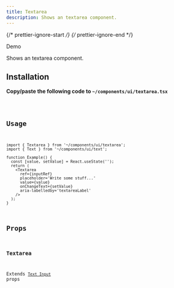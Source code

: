 ```yaml
---
title: Textarea
description: Shows an textarea component.
---
```


{/* prettier-ignore-start */}
{/* prettier-ignore-end */}


<LinkButton target='_blank' href='https://rnr-showcase.vercel.app/textarea'>
  Demo
</LinkButton>

<br />

Shows an textarea component.

## Installation

**Copy/paste the following code to `~/components/ui/textarea.tsx`**

<Code code={importedCode} lang='tsx' title='~/components/ui/textarea.tsx' />

## Usage

```tsx
import { Textarea } from '~/components/ui/textarea';
import { Text } from '~/components/ui/text';

function Example() {
  const [value, setValue] = React.useState('');
  return (
    <Textarea
      ref={inputRef}
      placeholder='Write some stuff...'
      value={value}
      onChangeText={setValue}
      aria-labelledby='textareaLabel'
    />
  );
}
```

## Props

### Textarea

Extends [`Text Input`](https://reactnative.dev/docs/textinput#props) props
